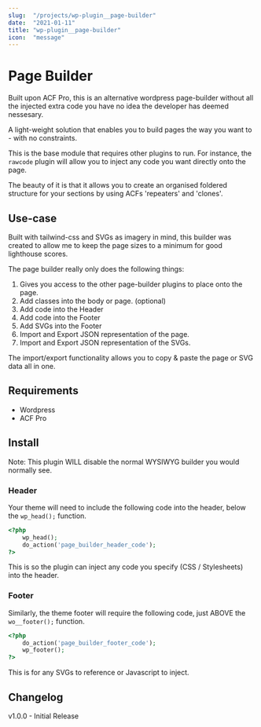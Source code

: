 ```yaml
---
slug:  "/projects/wp-plugin__page-builder"
date:  "2021-01-11"
title: "wp-plugin__page-builder"
icon:  "message"
---
```



# Page Builder

Built upon ACF Pro, this is an alternative wordpress page-builder without all the injected extra code
you have no idea the developer has deemed nessesary.

A light-weight solution that enables you to build pages the way you want to - with no constraints.

This is the base module that requires other plugins to run. For instance, the `rawcode` plugin will allow
you to inject any code you want directly onto the page.

The beauty of it is that it allows you to create an organised foldered structure for your sections by using
ACFs 'repeaters' and 'clones'.

## Use-case

Built with tailwind-css and SVGs as imagery in mind, this builder was created to allow me to keep the page 
sizes to a minimum for good lighthouse scores. 

The page builder really only does the following things:

1. Gives you access to the other page-builder plugins to place onto the page.
2. Add classes into the body or page. (optional)
3. Add code into the Header
4. Add code into the Footer
5. Add SVGs into the Footer
6. Import and Export JSON representation of the page. 
7. Import and Export JSON representation of the SVGs. 

The import/export functionality allows you to copy & paste the page or SVG data all in one.

## Requirements

- Wordpress
- ACF Pro

## Install

Note: This plugin WILL disable the normal WYSIWYG builder you would normally see.

### Header

Your theme will need to include the following code into the header, below the `wp_head();` function.

```php
<?php 
    wp_head(); 
    do_action('page_builder_header_code'); 
?>
```
This is so the plugin can inject any code you specify (CSS / Stylesheets) into the header.

### Footer

Similarly, the theme footer will require the following code, just ABOVE the `wo__footer();` function.

```php
<?php 
    do_action('page_builder_footer_code'); 
    wp_footer(); 
?>
```

This is for any SVGs to reference or Javascript to inject.


## Changelog

v1.0.0 - Initial Release